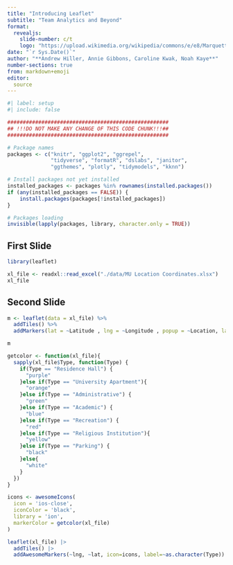 ```yaml
---
title: "Introducing Leaflet"
subtitle: "Team Analytics and Beyond"
format: 
  revealjs:
    slide-number: c/t   
    logo: "https://upload.wikimedia.org/wikipedia/commons/e/e8/Marquette_Golden_Eagles_logo.svg"
date: "`r Sys.Date()`"
author: "**Andrew Hiller, Annie Gibbons, Caroline Kwak, Noah Kaye**"
number-sections: true
from: markdown+emoji
editor: 
  source
---
```


```r
#| label: setup
#| include: false

####################################################
## !!!DO NOT MAKE ANY CHANGE OF THIS CODE CHUNK!!!##
####################################################

# Package names
packages <- c("knitr", "ggplot2", "ggrepel", 
              "tidyverse", "formatR", "dslabs", "janitor", 
              "ggthemes", "plotly", "tidymodels", "kknn")

# Install packages not yet installed
installed_packages <- packages %in% rownames(installed.packages())
if (any(installed_packages == FALSE)) {
    install.packages(packages[!installed_packages])
}

# Packages loading
invisible(lapply(packages, library, character.only = TRUE))
```

## First Slide
```r

library(leaflet)

xl_file <- readxl::read_excel("./data/MU Location Coordinates.xlsx")
xl_file


```

## Second Slide
```r

m <- leaflet(data = xl_file) %>%
  addTiles() %>%
  addMarkers(lat = ~Latitude , lng = ~Longitude , popup = ~Location, label = ~as.character(Type))

m

getcolor <- function(xl_file){
  sapply(xl_file$Type, function(Type) {
    if(Type == "Residence Hall") {
      "purple"
    }else if(Type == "University Apartment"){
      "orange"
    }else if(Type == "Administrative") {
      "green"
    }else if(Type == "Academic") {
      "blue"
    }else if(Type == "Recreation") {
      "red"
    }else if(Type == "Religious Institution"){
      "yellow"
    }else if(Type == "Parking") {
      "black"
    }else{
      "white"
    }
  })
}

icons <- awesomeIcons(
  icon = 'ios-close',
  iconColor = 'black',
  library = 'ion',
  markerColor = getcolor(xl_file)
)

leaflet(xl_file) |>
  addTiles() |>
  addAwesomeMarkers(~lng, ~lat, icon=icons, label=~as.character(Type))
```